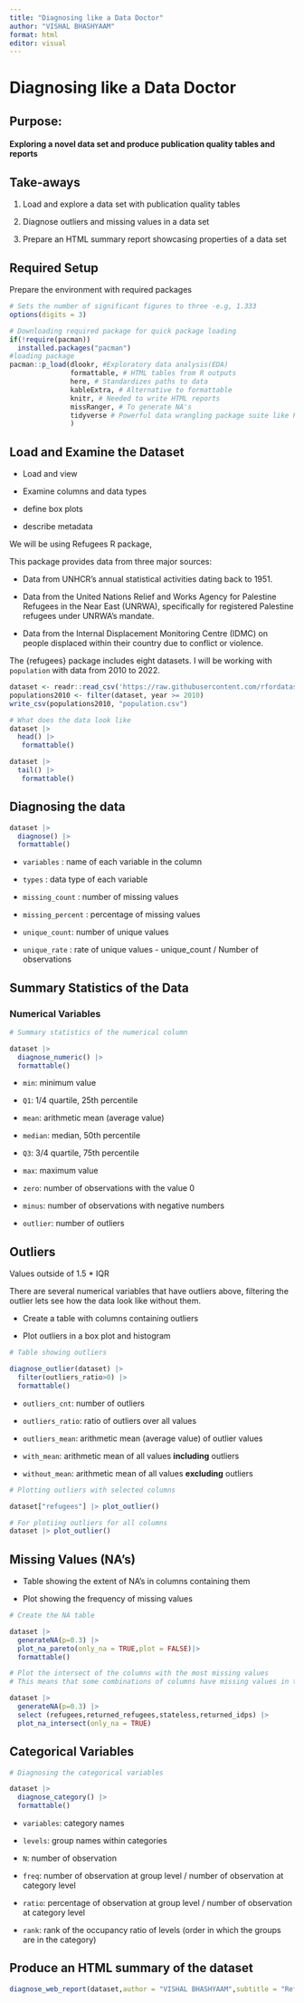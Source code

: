 ```yaml
---
title: "Diagnosing like a Data Doctor"
author: "VISHAL BHASHYAAM"
format: html
editor: visual
---
```


# Diagnosing like a Data Doctor

## Purpose:

#### Exploring a novel data set and produce publication quality tables and reports

## Take-aways

1.  Load and explore a data set with publication quality tables

2.  Diagnose outliers and missing values in a data set

3.  Prepare an HTML summary report showcasing properties of a data set

## Required Setup

Prepare the environment with required packages

```r
# Sets the number of significant figures to three -e.g, 1.333
options(digits = 3)

# Downloading required package for quick package loading
if(!require(pacman))
  installed.packages("pacman")
#loading package
pacman::p_load(dlookr, #Exploratory data analysis(EDA)
               formattable, # HTML tables from R outputs
               here, # Standardizes paths to data 
               kableExtra, # Alternative to formattable 
               knitr, # Needed to write HTML reports
               missRanger, # To generate NA's 
               tidyverse # Powerful data wrangling package suite like Pandas for python
               )
```

## Load and Examine the Dataset

-   Load and view

-   Examine columns and data types

-   define box plots

-   describe metadata

We will be using Refugees R package,

This package provides data from three major sources:

-   Data from UNHCR's annual statistical activities dating back to 1951.

-   Data from the United Nations Relief and Works Agency for Palestine Refugees in the Near East (UNRWA), specifically for registered Palestine refugees under UNRWA's mandate.

-   Data from the Internal Displacement Monitoring Centre (IDMC) on people displaced within their country due to conflict or violence.

The {refugees} package includes eight datasets. I will be working with `population` with data from 2010 to 2022.

```r
dataset <- readr::read_csv('https://raw.githubusercontent.com/rfordatascience/tidytuesday/master/data/2023/2023-08-22/population.csv')
populations2010 <- filter(dataset, year >= 2010)
write_csv(populations2010, "population.csv")


```

```r
# What does the data look like
dataset |> 
  head() |> 
   formattable()

dataset |> 
  tail() |> 
   formattable()
```

## Diagnosing the data

```r
dataset |> 
  diagnose() |>
  formattable()
```

-   `variables` : name of each variable in the column

-   `types` : data type of each variable

-   `missing_count` : number of missing values

-   `missing_percent` : percentage of missing values

-   `unique_count`: number of unique values

-   `unique_rate` : rate of unique values - unique_count / Number of observations

## Summary Statistics of the Data

### Numerical Variables

```r
# Summary statistics of the numerical column

dataset |>
  diagnose_numeric() |>
  formattable()
```

-   `min`: minimum value

-   `Q1`: 1/4 quartile, 25th percentile

-   `mean`: arithmetic mean (average value)

-   `median`: median, 50th percentile

-   `Q3`: 3/4 quartile, 75th percentile

-   `max`: maximum value

-   `zero`: number of observations with the value 0

-   `minus`: number of observations with negative numbers

-   `outlier`: number of outliers

## Outliers

Values outside of 1.5 \* IQR

There are several numerical variables that have outliers above, filtering the outlier lets see how the data look like without them.

-   Create a table with columns containing outliers

-   Plot outliers in a box plot and histogram

```r
# Table showing outliers

diagnose_outlier(dataset) |> 
  filter(outliers_ratio>0) |>
  formattable()
```

-   `outliers_cnt`: number of outliers

-   `outliers_ratio`: ratio of outliers over all values

-   `outliers_mean`: arithmetic mean (average value) of outlier values

-   `with_mean`: arithmetic mean of all values **including** outliers

-   `without_mean`: arithmetic mean of all values **excluding** outliers

```r
# Plotting outliers with selected columns

dataset["refugees"] |> plot_outlier()
```

```r
# For plotiing outliers for all columns 
dataset |> plot_outlier()
```

## Missing Values (NA's)

-   Table showing the extent of NA's in columns containing them

-   Plot showing the frequency of missing values

```r
# Create the NA table 

dataset |> 
  generateNA(p=0.3) |>
  plot_na_pareto(only_na = TRUE,plot = FALSE)|>
  formattable()
```

```r
# Plot the intersect of the columns with the most missing values
# This means that some combinations of columns have missing values in the same row

dataset |> 
  generateNA(p=0.3) |>
  select (refugees,returned_refugees,stateless,returned_idps) |>
  plot_na_intersect(only_na = TRUE)
```

## Categorical Variables

```r
# Diagnosing the categorical variables

dataset |>
  diagnose_category() |>
  formattable()
```

-   `variables`: category names

-   `levels`: group names within categories

-   `N`: number of observation

-   `freq`: number of observation at group level / number of observation at category level

-   `ratio`: percentage of observation at group level / number of observation at category level

-   `rank`: rank of the occupancy ratio of levels (order in which the groups are in the category)

## Produce an HTML summary of the dataset

```r
diagnose_web_report(dataset,author = "VISHAL BHASHYAAM",subtitle = "Refugee dataset",output_file = "Diagnose_Report_hw-02-01")
```
